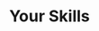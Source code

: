 ---
id: "your-skills" 
contentMetaId: "" 
programId: "b594dc90-3af0-4d62-9f5e-4b5dccba3fe9" 
programName: start
title: Your Skills
subtitle: ""
pubDate: 2023-10-01 
updatedDate: 2025-05-22 
description: "This activity is designed to help you reflect on the skills and strengths you already have as an entrepreneur, while also uncovering areas where you can grow."
type: think
milestone: "milestone-1-begin-your-thrilling-new-adventure" 
concept: "entrepreneurial-self-assessment-analyze-your-strengths-and-areas-to-improve" 
hasForm: true
sequence: 4 # exercise sequence
theme: "" # thematic area

# Progression
previous:
  type: exercises		 
  id: "entrepreneurial-self-assessment" 
next:
  type: exercises				
  id: "skill-assessment" 

# Optional: Cover image
coverImage:
  alt: "Cover image alt text"
  src: "/images/exercise-1-cover.jpg" 
  caption: "Optional caption"
  credits: "Optional credits"
  originalSrc: "Optional original source URL"

language: "en" # Default is "en"
version: 1 # Optional: Version number
archived: false # Optional: Default is false
---
